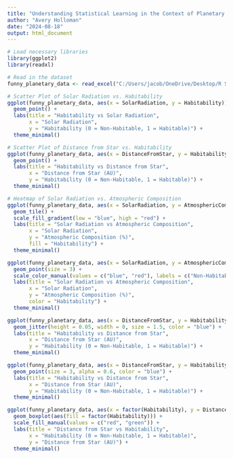 ---
title: "Understanding Statistical Learning in the Context of Planetary Research"
author: "Avery Holloman"
date: "2024-08-18"
output: html_document
---

```{r}
# Load necessary libraries
library(ggplot2)
library(readxl)

# Read in the dataset
funny_planetary_data <- read_excel("C:/Users/jacob/OneDrive/Desktop/R Studio Projects 2024/Datasets/funny_planetary_data.xlsx")

# Scatter Plot of Solar Radiation vs. Habitability
ggplot(funny_planetary_data, aes(x = SolarRadiation, y = Habitability)) +
  geom_point() +
  labs(title = "Habitability vs Solar Radiation",
       x = "Solar Radiation",
       y = "Habitability (0 = Non-Habitable, 1 = Habitable)") +
  theme_minimal()

# Scatter Plot of Distance from Star vs. Habitability
ggplot(funny_planetary_data, aes(x = DistanceFromStar, y = Habitability)) +
  geom_point() +
  labs(title = "Habitability vs Distance from Star",
       x = "Distance from Star (AU)",
       y = "Habitability (0 = Non-Habitable, 1 = Habitable)") +
  theme_minimal()

# Heatmap of Solar Radiation vs. Atmospheric Composition
ggplot(funny_planetary_data, aes(x = SolarRadiation, y = AtmosphericComposition, fill = Habitability)) +
  geom_tile() +
  scale_fill_gradient(low = "blue", high = "red") +
  labs(title = "Solar Radiation vs Atmospheric Composition",
       x = "Solar Radiation",
       y = "Atmospheric Composition (%)",
       fill = "Habitability") +
  theme_minimal()
```

```{r}
ggplot(funny_planetary_data, aes(x = SolarRadiation, y = AtmosphericComposition, color = factor(Habitability))) +
  geom_point(size = 3) +
  scale_color_manual(values = c("blue", "red"), labels = c("Non-Habitable", "Habitable")) +
  labs(title = "Solar Radiation vs Atmospheric Composition",
       x = "Solar Radiation",
       y = "Atmospheric Composition (%)",
       color = "Habitability") +
  theme_minimal()
```


```{r}
ggplot(funny_planetary_data, aes(x = DistanceFromStar, y = Habitability)) +
  geom_jitter(height = 0.05, width = 0, size = 1.5, color = "blue") +
  labs(title = "Habitability vs Distance from Star",
       x = "Distance from Star (AU)",
       y = "Habitability (0 = Non-Habitable, 1 = Habitable)") +
  theme_minimal()
```


```{r}
ggplot(funny_planetary_data, aes(x = DistanceFromStar, y = Habitability)) +
  geom_point(size = 3, alpha = 0.6, color = "blue") +
  labs(title = "Habitability vs Distance from Star",
       x = "Distance from Star (AU)",
       y = "Habitability (0 = Non-Habitable, 1 = Habitable)") +
  theme_minimal()
```


```{r}
ggplot(funny_planetary_data, aes(x = factor(Habitability), y = DistanceFromStar)) +
  geom_boxplot(aes(fill = factor(Habitability))) +
  scale_fill_manual(values = c("red", "green")) +
  labs(title = "Distance from Star vs Habitability",
       x = "Habitability (0 = Non-Habitable, 1 = Habitable)",
       y = "Distance from Star (AU)") +
  theme_minimal()
```


